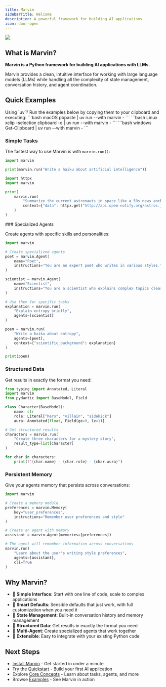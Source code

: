 ```yaml
---
title: Marvin
sidebarTitle: Welcome
description: A powerful framework for building AI applications
icon: door-open
---
```

![](/assets/img/quotes/it_hates_me.png)

## What is Marvin?

**Marvin is a Python framework for building AI applications with LLMs.**




Marvin provides a clean, intuitive interface for working with large language models (LLMs) while handling all the complexity of state management, conversation history, and agent coordination.

## Quick Examples

<Tip>  
Using `uv`? Run the examples below by copying them to your clipboard and executing:  

<CodeGroup>  
```bash macOS  
pbpaste | uv run --with marvin -  
```  
```bash Linux
xclip -selection clipboard -o | uv run --with marvin -  
```  
```bash windows
Get-Clipboard | uv run --with marvin -
```

</CodeGroup>  

</Tip>  

### Simple Tasks

The fastest way to use Marvin is with `marvin.run()`:

<CodeGroup>

```python  Run a simple task
import marvin

print(marvin.run("Write a haiku about artificial intelligence"))
```

```python Provide context for more accurate results
import httpx
import marvin

print(
    marvin.run(
        "Summarize the current astronauts in space like a 50s news anchor",
        context={"data": httpx.get("http://api.open-notify.org/astros.json", headers={"Accept": "application/json"}).json()}
    )
)
```

</CodeGroup>
### Specialized Agents

Create agents with specific skills and personalities:

```python
import marvin

# Create specialized agents
poet = marvin.Agent(
    name="Poet",
    instructions="You are an expert poet who writes in various styles."
)

scientist = marvin.Agent(
    name="Scientist",
    instructions="You are a scientist who explains complex topics clearly."
)

# Use them for specific tasks
explanation = marvin.run(
    "Explain entropy briefly",
    agents=[scientist]
)

poem = marvin.run(
    "Write a haiku about entropy",
    agents=[poet],
    context={"scientific_background": explanation}
)

print(poem)
```

### Structured Data

Get results in exactly the format you need:

```python
from typing import Annotated, Literal
import marvin
from pydantic import BaseModel, Field

class Character(BaseModel):
    name: str
    role: Literal["hero", "villain", "sidekick"]
    aura: Annotated[float, Field(ge=0, le=1)]

# Get structured results
characters = marvin.run(
    "Create three characters for a mystery story",
    result_type=list[Character]
)

for char in characters:
    print(f"{char.name} - {char.role} - {char.aura}")
```

### Persistent Memory

Give your agents memory that persists across conversations:

```python
import marvin

# Create a memory module
preferences = marvin.Memory(
    key="user_preferences",
    instructions="Remember user preferences and style"
)

# Create an agent with memory
assistant = marvin.Agent(memories=[preferences])

# The agent will remember information across conversations
marvin.run(
    "Learn about the user's writing style preferences",
    agents=[assistant],
    cli=True
)
```

## Why Marvin?

- 🎯 **Simple Interface**: Start with one line of code, scale to complex applications
- 🧠 **Smart Defaults**: Sensible defaults that just work, with full customization when you need it
- 🔄 **State Management**: Built-in conversation history and memory management
- 📝 **Structured Data**: Get results in exactly the format you need
- 🤝 **Multi-Agent**: Create specialized agents that work together
- 🔌 **Extensible**: Easy to integrate with your existing Python code

## Next Steps

- [Install Marvin](/installation) - Get started in under a minute
- Try the [Quickstart](/quickstart) - Build your first AI application
- Explore [Core Concepts](/concepts) - Learn about tasks, agents, and more
- Browse [Examples](/examples) - See Marvin in action 